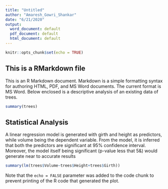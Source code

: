 ---
title: "Untitled"
author: "Amaresh_Gowri_Shankar"
date: "6/21/2020"
output:
  word_document: default
  pdf_document: default
  html_document: default
---

```{r setup, include=FALSE}
knitr::opts_chunk$set(echo = TRUE)
```

## **This is a RMarkdown file**

This is an R Markdown document. Markdown is a simple formatting syntax for authoring HTML, PDF, and MS Word documents. The current format is MS Word. Below enclosed is a descriptive analysis of an existing data of trees.

```{r}
summary(trees)
```


## **Statistical Analysis**

A linear regression model is generated with girth and height as predictors, while volume being the dependent variable. From the model, it is inferred that both the predictors are significant at 95% confidence interval. Moreover, the model itself being significant (p-value less that 5&) would generate near to accurate results

```{r, echo=FALSE}
summary(lm(trees$Volume~trees$Height+trees$Girth))
```


Note that the `echo = FALSE` parameter was added to the code chunk to prevent printing of the R code that generated the plot.
